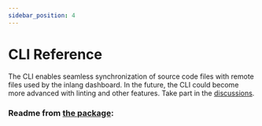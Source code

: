 ```yaml
---
sidebar_position: 4
---
```



# CLI Reference

The CLI enables seamless synchronization of source code files with remote files used by the inlang dashboard.
In the future, the CLI could become more advanced with linting and other features. Take part in the
[discussions](https://github.com/inlang/inlang/discussions).

### Readme from [the package](https://github.com/inlang/inlang/tree/main/apps/cli):

<CliReadme />
